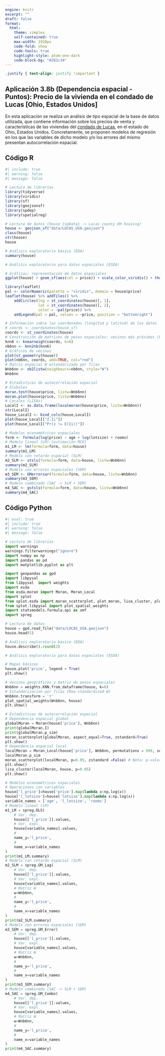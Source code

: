 ```yaml
---
engine: knitr
excerpt: ""
draft: false
format: 
  html:
    theme: simplex
    self-contained: true
    max-width: 1920px
    code-fold: show
    code-tools: true
    highlight-style: atom-one-dark
    code-block-bg: "#282c34"
---
```


```css
.justify { text-align: justify !important }
```

::: justify
# Aplicación 3.8b (Dependencia espacial - Puntos): Precio de la vivienda en el condado de Lucas \[Ohio, Estados Unidos\] {.unnumbered}

En esta aplicación se realiza un análisis de tipo espacial de la base de datos utilizada, que contiene información sobre los precios de venta y características de las viviendas del [condado de Lucas](https://en.wikipedia.org/wiki/Lucas_County,_Ohio), en el estado de Ohio, Estados Unidos. Concretamente, se proponen modelos de regresión en los que las variables de dicho modelo y/o los errores del mismo presentan autocorrelación espacial.
:::

## Código R {.unnumbered}

```r
#| include: true
#| warning: false
#| message: false

# Lectura de librerías
library(tidyverse)
library(viridis)
library(sf)
library(geojsonsf)
library(spdep)
library(spatialreg)

# Lectura de datos (house {spData} -> Lucas county OH housing)
house <- geojson_sf("data/LUCAS_USA.geojson")
class(house)
str(house)
house

# Análisis exploratorio básico (EDA)
summary(house)

# Análisis exploratorio para datos espaciales (ESDA)

# Gráficas: representación de datos espaciales
ggplot(house) + geom_sf(aes(col = price)) + scale_color_viridis() + theme_bw()

library(leaflet)
pal <- colorNumeric(palette = "viridis", domain = house$price)
leaflet(house) %>% addTiles() %>%
    addCircles(lng = st_coordinates(house)[, 1],
               lat = st_coordinates(house)[, 2],
               color = ~pal(price)) %>%
    addLegend(pal = pal, values = ~price, position = "bottomright")

# Información sobre las coordenadas (longitud y latitud) de los datos
# coords <- coordinates(house_sf)
coords <- st_coordinates(house)
# Construcción de matrices de pesos espaciales: vecinos más próximos (k=6, mediana de vecinos)
knn6 <- knearneigh(coords, k=6) 
nb6nn <- knn2nb(knn6)
# Gráficos de vecinos
plot(st_geometry(house)) 
plot(nb6nn, coords, add=TRUE, col="red")
# Matriz espacial W estandarizada por filas
Wnb6nn <- nb2listw(neighbours=nb6nn, style="W")
Wnb6nn

# Estadísticos de autocorrelación espacial
# Globales
moran.test(house$price, listw=Wnb6nn)
moran.plot(house$price, listw=Wnb6nn)
# Locales (LISAs)
LocalI <- as.data.frame(localmoran(house$price, listw=Wnb6nn))
str(LocalI)
house_LocalI <- bind_cols(house,LocalI)
plot(house_LocalI["Z.Ii"])
plot(house_LocalI["Pr(z != E(Ii))"])

# Modelos econométricos espaciales
form <- formula(log(price) ~ age + log(lotsize) + rooms)
# Modelo lineal (LM) [estimación MCO]
m1_LM <- lm(formula=form, data=house)
summary(m1_LM)
# Modelo con retardo espacial (SLM)
m2_SLM <- stsls(formula=form, data=house, listw=Wnb6nn)
summary(m2_SLM)
# Modelo con errores espaciales (SEM)
m3_SEM <- GMerrorsar(formula=form, data=house, listw=Wnb6nn)
summary(m3_SEM)
# Modelo combinado (SAC -> SLM + SEM)
m4_SAC <- gstsls(formula=form, data=house, listw=Wnb6nn)
summary(m4_SAC)
```

## Código Python {.unnumbered}

```python
#| eval: true
#| include: true
#| warning: false
#| message: false

# Lectura de librerías
import warnings
warnings.filterwarnings("ignore")
import numpy as np
import pandas as pd
import matplotlib.pyplot as plt

import geopandas as gpd
import libpysal
from libpysal  import weights
import esda
from esda.moran import Moran, Moran_Local
import splot
from splot.esda import moran_scatterplot, plot_moran, lisa_cluster, plot_local_autocorrelation
from splot.libpysal import plot_spatial_weights
import statsmodels.formula.api as smf
import spreg

# Lectura de datos
house = gpd.read_file("data/LUCAS_USA.geojson")
house.head(5)

# Análisis exploratorio básico (EDA)
house.describe().round(2)

# Análisis exploratorio para datos espaciales (ESDA)

# Mapas básicos
house.plot('price', legend = True)
plt.show()

# Vecinos geográficos y matriz de pesos espaciales 
Wnb6nn = weights.KNN.from_dataframe(house, k=6)
# Estandarización por filas (Row-standardized W)
Wnb6nn.transform = 'r'
plot_spatial_weights(Wnb6nn, house)
plt.show()

# Estadísticos de autocorrelación espacial
# Dependencia espacial global
globalMoran = Moran(house['price'], Wnb6nn)
print(globalMoran.I)
print(globalMoran.p_sim)
moran_scatterplot(globalMoran, aspect_equal=True, zstandard=True)
plt.show()
# Dependencia espacial local
localMoran = Moran_Local(house['price'], Wnb6nn, permutations = 999, seed=12345)
localMoran.p_sim
moran_scatterplot(localMoran, p=0.05, zstandard =False) # Nota: p-valor=0.05
plt.show()
lisa_cluster(localMoran, house, p=0.05)
plt.show()

# Modelos econométricos espaciales
# Operaciones con variables
house['l_price']=house['price'].map(lambda x:np.log(x))
house['l_lotsize']=house['lotsize'].map(lambda x:np.log(x))
variable_names = ['age', 'l_lotsize', 'rooms']
# Modelo lineal (LM)
m1_LM = spreg.OLS(
    # Var. dep.
    house[['l_price']].values, 
    # Var. expl.
    house[variable_names].values,
    # 
    name_y='l_price', 
    # 
    name_x=variable_names
)
print(m1_LM.summary)
# Modelo con retardo espacial (SLM)
m2_SLM = spreg.GM_Lag(
    # Var. dep.
    house[['l_price']].values, 
    # Var. expl.
    house[variable_names].values,
    # Matriz W
    w=Wnb6nn, 
    # 
    name_y='l_price', 
    # 
    name_x=variable_names
)
print(m2_SLM.summary)
# Modelo con errores espaciales (SEM)
m3_SEM = spreg.GM_Error(
    # Var. dep.
    house[['l_price']].values, 
    # Var. expl.
    house[variable_names].values,
    # Matriz W
    w=Wnb6nn, 
    #  
    name_y='l_price', 
    # 
    name_x=variable_names
)
print(m3_SEM.summary)
# Modelo combinado (SAC -> SLM + SEM)
m4_SAC = spreg.GM_Combo(
    # Var. dep.
    house[['l_price']].values, 
    # Var. expl.
    house[variable_names].values,
    # Matriz W
    w=Wnb6nn, 
    # 
    name_y='l_price', 
    # 
    name_x=variable_names
)
print(m4_SAC.summary)
```
